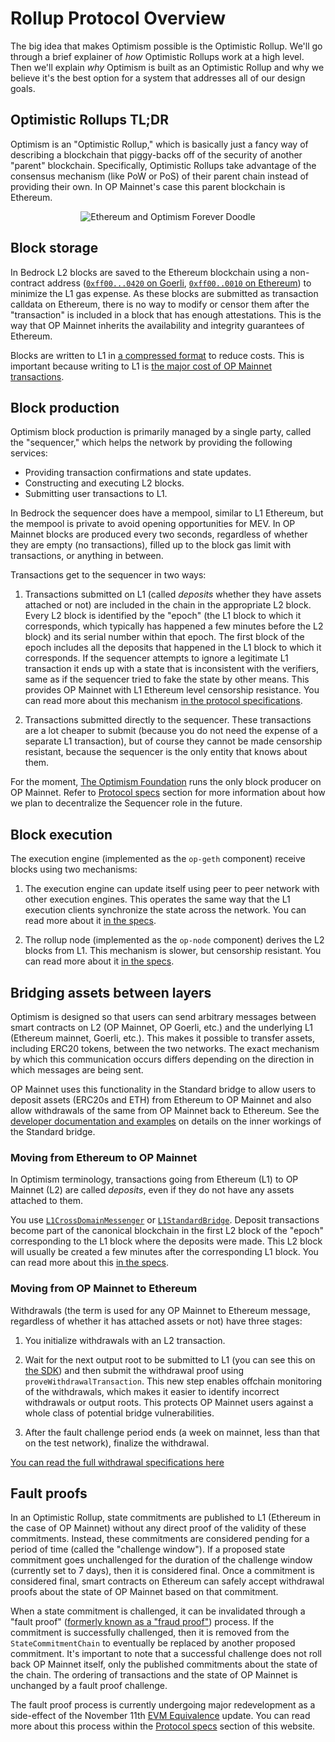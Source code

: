  
# Rollup Protocol Overview

The big idea that makes Optimism possible is the Optimistic Rollup.
We'll go through a brief explainer of *how* Optimistic Rollups work at a high level.
Then we'll explain *why* Optimism is built as an Optimistic Rollup and why we believe it's the best option for a system that addresses all of our design goals.

## Optimistic Rollups TL;DR

Optimism is an "Optimistic Rollup," which is basically just a fancy way of describing a blockchain that piggy-backs off of the security of another "parent" blockchain.
Specifically, Optimistic Rollups take advantage of the consensus mechanism (like PoW or PoS) of their parent chain instead of providing their own.
In OP Mainnet's case this parent blockchain is Ethereum.

<div align="center">
    <Image 
        src="/docs/op-stack/protocol/ethereum-optimism-forever.png" 
        alt="Ethereum and Optimism Forever Doodle" 
        width={400} 
        height={400} 
        align="center" />
</div>

## Block storage

In Bedrock L2 blocks are saved to the Ethereum blockchain using a non-contract address ([`0xff00...0420` on Goerli](https://goerli.etherscan.io/address/0xff00000000000000000000000000000000000420), [`0xff00..0010` on Ethereum](https://etherscan.io/address/0xff00000000000000000000000000000000000010)) to minimize the L1 gas expense.
As these blocks are submitted as transaction calldata on Ethereum, there is no way to modify or censor them after the "transaction" is included in a block that has enough attestations.
This is the way that OP Mainnet inherits the availability and integrity guarantees of Ethereum.

Blocks are written to L1 in [a compressed format](https://github.com/ethereum-optimism/optimism/blob/develop/specs/derivation.md#batch-submission-wire-format) to reduce costs.
This is important because writing to L1 is [the major cost of OP Mainnet transactions](../developers/build/transaction-fees.md).

## Block production

Optimism block production is primarily managed by a single party, called the "sequencer," which helps the network by providing the following services:

- Providing transaction confirmations and state updates.
- Constructing and executing L2 blocks.
- Submitting user transactions to L1.

In Bedrock the sequencer does have a mempool, similar to L1 Ethereum, but the mempool is private to avoid opening opportunities for MEV.
In OP Mainnet blocks are produced every two seconds, regardless of whether they are empty (no transactions), filled up to the block gas limit with transactions, or anything in between.

Transactions get to the sequencer in two ways:

1. Transactions submitted on L1 (called *deposits* whether they have assets attached or not) are included in the chain in the appropriate L2 block.
   Every L2 block is identified by the "epoch" (the L1 block to which it corresponds, which typically has happened a few minutes before the L2 block) and its serial number within that epoch.
   The first block of the epoch includes all the deposits that happened in the L1 block to which it corresponds.
   If the sequencer attempts to ignore a legitimate L1 transaction it ends up with a state that is inconsistent with the verifiers, same as if the sequencer tried to fake the state by other means.
   This provides OP Mainnet with L1 Ethereum level censorship resistance.
   You can read more about this mechanism [in the protocol specifications](https://github.com/ethereum-optimism/optimism/blob/develop/specs/derivation.md#deriving-the-transaction-list).

1. Transactions submitted directly to the sequencer. 
   These transactions are a lot cheaper to submit (because you do not need the expense of a separate L1 transaction), but of course they cannot be made censorship resistant, because the sequencer is the only entity that knows about them.

For the moment, [The Optimism Foundation](https://www.optimism.io/) runs the only block producer on OP Mainnet. Refer to [Protocol specs](../protocol/README.md) section for more information about how we plan to decentralize the Sequencer role in the future.

## Block execution


The execution engine (implemented as the `op-geth` component) receive blocks using two mechanisms:

1. The execution engine can update itself using peer to peer network with other execution engines.
   This operates the same way that the L1 execution clients synchronize the state across the network.
   You can read more about it [in the specs](https://github.com/ethereum-optimism/optimism/blob/develop/specs/exec-engine.md#happy-path-sync). 

1. The rollup node (implemented as the `op-node` component) derives the L2 blocks from L1.
   This mechanism is slower, but censorship resistant.
   You can read more about it [in the specs](https://github.com/ethereum-optimism/optimism/blob/develop/specs/exec-engine.md#worst-case-sync).


## Bridging assets between layers

Optimism is designed so that users can send arbitrary messages between smart contracts on L2 (OP Mainnet, OP Goerli, etc.) and the underlying L1 (Ethereum mainnet, Goerli, etc.).
This makes it possible to transfer assets, including ERC20 tokens, between the two networks.
The exact mechanism by which this communication occurs differs depending on the direction in which messages are being sent.

OP Mainnet uses this functionality in the Standard bridge to allow users to deposit assets (ERC20s and ETH) from Ethereum to OP Mainnet and also allow withdrawals of the same from OP Mainnet back to Ethereum.
See the [developer documentation and examples](../developers/bridge/standard-bridge/) on details on the inner workings of the Standard bridge.

### Moving from Ethereum to OP Mainnet

In Optimism terminology, transactions going from Ethereum (L1) to OP Mainnet (L2) are called *deposits*, even if they do not have any assets attached to them.

You use [`L1CrossDomainMessenger`](https://github.com/ethereum-optimism/optimism-tutorial/tree/main/cross-dom-comm) or [`L1StandardBridge`](https://github.com/ethereum-optimism/optimism/blob/develop/packages/contracts-bedrock/contracts/L1/L1StandardBridge.sol).
Deposit transactions become part of the canonical blockchain in the first L2 block of the "epoch" corresponding to the L1 block where the deposits were made. 
This L2 block will usually be created a few minutes after the corresponding L1 block.
You can read more about this [in the specs](https://github.com/ethereum-optimism/optimism/blob/develop/specs/deposits.md).


### Moving from OP Mainnet to Ethereum


Withdrawals (the term is used for any OP Mainnet to Ethereum message, regardless of whether it has attached assets or not) have three stages:

1. You initialize withdrawals with an L2 transaction.

1. Wait for the next output root to be submitted to L1 (you can see this on [the SDK](../sdk/js-client.md)) and then submit the withdrawal proof using `proveWithdrawalTransaction`.
   This new step enables offchain monitoring of the withdrawals, which makes it easier to identify incorrect withdrawals or output roots.
   This protects OP Mainnet users against a whole class of potential bridge vulnerabilities.

1. After the fault challenge period ends (a week on mainnet, less than that on the test network), finalize the withdrawal.

[You can read the full withdrawal specifications here](https://github.com/ethereum-optimism/optimism/blob/develop/specs/withdrawals.md)

## Fault proofs

In an Optimistic Rollup, state commitments are published to L1 (Ethereum in the case of OP Mainnet) without any direct proof of the validity of these commitments.
Instead, these commitments are considered pending for a period of time (called the "challenge window").
If a proposed state commitment goes unchallenged for the duration of the challenge window (currently set to 7 days), then it is considered final.
Once a commitment is considered final, smart contracts on Ethereum can safely accept withdrawal proofs about the state of OP Mainnet based on that commitment.

When a state commitment is challenged, it can be invalidated through a "fault proof" ([formerly known as a "fraud proof"](https://github.com/ethereum-optimism/optimistic-specs/discussions/53)) process.
If the commitment is successfully challenged, then it is removed from the `StateCommitmentChain` to eventually be replaced by another proposed commitment.
It's important to note that a successful challenge does not roll back OP Mainnet itself, only the published commitments about the state of the chain.
The ordering of transactions and the state of OP Mainnet is unchanged by a fault proof challenge.

The fault proof process is currently undergoing major redevelopment as a side-effect of the November 11th [EVM Equivalence](https://medium.com/ethereum-optimism/introducing-evm-equivalence-5c2021deb306) update.
You can read more about this process within the [Protocol specs](../protocol/README.md) section of this website.
